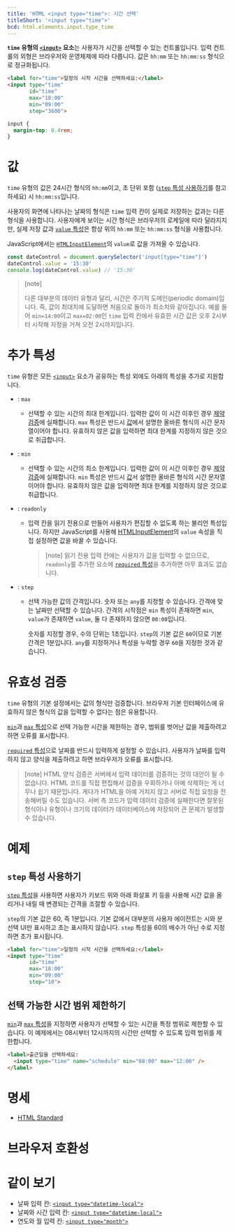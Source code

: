 ```yaml
---
title: 'HTML <input type="time">: 시간 선택'
titleShort: '<input type="time">'
bcd: html.elements.input.type_time
---
```


**`time` 유형의 [`<input>`](../input) 요소**는 사용자가 시간을 선택할 수 있는 컨트롤입니다. 입력 컨트롤의 외형은 브라우저와 운영체제에 따라 다릅니다. 값은 `hh:mm` 또는 `hh:mm:ss` 형식으로 정규화됩니다.

```html hidden name=demo
<label for="time">일정의 시작 시간을 선택하세요:</label>
<input type="time"
       id="time"
       max="18:00"
       min="09:00"
       step="3600">
```

```css hidden name=demo
input {
  margin-top: 0.4rem;
}
```

<LiveExample height={240} lang="html" name="demo" />

# 값

`time` 유형의 값은 24시간 형식의 `hh:mm`이고, 초 단위 포함 ([`step` 특성 사용하기](#step-특성-사용하기)를 참고하세요) 시 `hh:mm:ss`입니다.

사용자의 화면에 나타나는 날짜의 형식은 `time` 입력 칸이 실제로 저장하는 값과는 다른 형식을 사용합니다. 사용자에게 보이는 시간 형식은 브라우저의 로케일에 따라 달라지지만, 실제 저장 값과 [`value` 특성](../input#term-value)은 항상 위의 `hh:mm` 또는 `hh:mm:ss` 형식을 사용합니다.

JavaScript에서는 [`HTMLInputElement`](https://developer.mozilla.org/en-US/docs/Web/API/HTMLInputElement)의 `value`로 값을 가져올 수 있습니다.

```js
const dateControl = document.querySelector('input[type="time"]')
dateControl.value = '15:30'
console.log(dateControl.value) // '15:30'
```

> [note]
>
> 다른 대부분의 데이터 유형과 달리, 시간은 주기적 도메인(periodic domain)입니다. 즉, 값이 최대치에 도달하면 처음으로 돌아가 최소치와 같아집니다. 예를 들어 `min=14:00`이고 `max=02:00`인 `time` 입력 칸에서 유효한 시간 값은 오후 2시부터 시작해 자정을 거쳐 오전 2시까지입니다.

# 추가 특성

`time` 유형은 모든 [`<input>`](../input) 요소가 공유하는 특성 외에도 아래의 특성을 추가로 지원합니다.

- : `max`

  - 선택할 수 있는 시간의 최대 한계입니다. 입력한 값이 이 시간 이후인 경우 [제약 검증](https://developer.mozilla.org/en-US/docs/Web/Guide/HTML/Constraint_validation)에 실패합니다. `max` 특성은 반드시 [값](#값)에서 설명한 올바른 형식의 시간 문자열이어야 합니다. 유효하지 않은 값을 입력하면 최대 한계를 지정하지 않은 것으로 취급합니다.

- : `min`

  - 선택할 수 있는 시간의 최소 한계입니다. 입력한 값이 이 시간 이후인 경우 [제약 검증](https://developer.mozilla.org/en-US/docs/Web/Guide/HTML/Constraint_validation)에 실패합니다. `min` 특성은 반드시 [값](#값)서 설명한 올바른 형식의 시간 문자열이어야 합니다. 유효하지 않은 값을 입력하면 최대 한계를 지정하지 않은 것으로 취급합니다.

- : `readonly`

  - 입력 칸을 읽기 전용으로 만들어 사용자가 편집할 수 없도록 하는 불리언 특성입니다. 하지만 JavaScript를 사용해 [HTMLInputElement](https://developer.mozilla.org/en-US/docs/Web/API/HTMLInputElement)의 `value` 속성을 직접 설정하면 값을 바꿀 수 있습니다.

    > [note] 읽기 전용 입력 칸에는 사용자가 값을 입력할 수 없으므로, `readonly`를 추가한 요소에 [`required` 특성](../input#term-required)을 추가하면 아무 효과도 없습니다.

- : `step`

  - 선택 가능한 값의 간격입니다. 숫자 또는 `any`를 지정할 수 있습니다. 간격에 맞는 날짜만 선택할 수 있습니다. 간격의 시작점은 `min` 특성이 존재하면 `min`, `value`가 존재하면 `value`, 둘 다 존재하지 않으면 `00:00`입니다.

    숫자를 지정할 경우, 수의 단위는 1초입니다. `step`의 기본 값은 `60`이므로 기본 간격은 1분입니다. `any`를 지정하거나 특성을 누락할 경우 `60`을 지정한 것과 같습니다.

# 유효성 검증

`time` 유형의 기본 설정에서는 값의 형식만 검증합니다. 브라우저 기본 인터페이스에 유효하지 않은 형식의 값을 입력할 수 없다는 점은 유용합니다.

[`min`](#term-min)과 [`max` 특성](#term-max)으로 선택 가능한 시간을 제한하는 경우, 범위를 벗어난 값을 제출하려고 하면 오류를 표시합니다.

[`required` 특성](../input#term-required)으로 날짜를 반드시 입력하게 설정할 수 있습니다. 사용자가 날짜를 입력하지 않고 양식을 제출하려고 하면 브라우저가 오류를 표시합니다.

> [note] HTML 양식 검증은 서버에서 입력 데이터를 검증하는 것의 대안이 될 수 없습니다. HTML 코드를 직접 편집해서 검증을 우회하거나 아예 삭제하는 게 너무나 쉽기 때문입니다. 게다가 HTML을 아예 거치지 않고 서버로 직접 요청을 전송해버릴 수도 있습니다. 서버 측 코드가 입력 데이터 검증에 실패한다면 잘못된 형식이나 유형이나 크기의 데이터가 데이터베이스에 저장되어 큰 문제가 발생할 수 있습니다.

# 예제

## `step` 특성 사용하기

[`step` 특성](#term-step)을 사용하면 사용자가 키보드 위와 아래 화살표 키 등을 사용해 시간 값을 올리거나 내릴 때 변경되는 간격을 조절할 수 있습니다.

`step`의 기본 값은 60, 즉 1분입니다. 기본 값에서 대부분의 사용자 에이전트는 시와 분 선택 UI만 표시하고 초는 표시하지 않습니다. `step` 특성을 60의 배수가 아닌 수로 지정하면 초가 표시됩니다.

```html hidden name=step
<label for="time">일정의 시작 시간을 선택하세요:</label>
<input type="time"
       id="time"
       max="18:00"
       min="09:00"
       step="10">
```

## 선택 가능한 시간 범위 제한하기

[`min`](#term-min)과 [`max` 특성](#term-max)을 지정하면 사용자가 선택할 수 있는 시간을 특정 범위로 제한할 수 있습니다. 이 예제에서는 08시부터 12시까지의 시간만 선택할 수 있도록 입력 범위를 제한합니다.

```html hidden name=range
<label>출근일을 선택하세요:
  <input type="time" name="schedule" min="08:00" max="12:00" />
</label>
```

<LiveExample name="range" height={140} />

# 명세

- [HTML Standard](<https://html.spec.whatwg.org/multipage/input.html#date-state-(type=time)>)

# 브라우저 호환성

<BrowserCompat data={props.bcd} />

# 같이 보기

- 날짜 입력 칸: [`<input type="datetime-local">`](./date)
- 날짜와 시간 입력 칸: [`<input type="datetime-local">`](./datetime-local)
- 연도와 월 입력 칸: [`<input type="month">`](./month)
